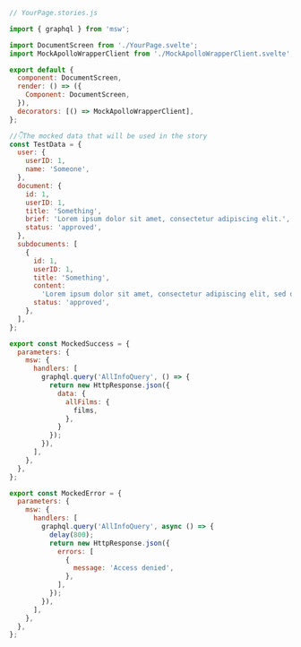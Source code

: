 ```js
// YourPage.stories.js

import { graphql } from 'msw';

import DocumentScreen from './YourPage.svelte';
import MockApolloWrapperClient from './MockApolloWrapperClient.svelte';

export default {
  component: DocumentScreen,
  render: () => ({
    Component: DocumentScreen,
  }),
  decorators: [() => MockApolloWrapperClient],
};

//👇The mocked data that will be used in the story
const TestData = {
  user: {
    userID: 1,
    name: 'Someone',
  },
  document: {
    id: 1,
    userID: 1,
    title: 'Something',
    brief: 'Lorem ipsum dolor sit amet, consectetur adipiscing elit.',
    status: 'approved',
  },
  subdocuments: [
    {
      id: 1,
      userID: 1,
      title: 'Something',
      content:
        'Lorem ipsum dolor sit amet, consectetur adipiscing elit, sed do eiusmod tempor incididunt ut labore et dolore magna aliqua.',
      status: 'approved',
    },
  ],
};

export const MockedSuccess = {
  parameters: {
    msw: {
      handlers: [
        graphql.query('AllInfoQuery', () => {
          return new HttpResponse.json({
            data: {
              allFilms: {
                films,
              },
            }
          });
        }),
      ],
    },
  },
};

export const MockedError = {
  parameters: {
    msw: {
      handlers: [
        graphql.query('AllInfoQuery', async () => {
          delay(800);
          return new HttpResponse.json({
            errors: [
              {
                message: 'Access denied',
              },
            ],
          });
        }),
      ],
    },
  },
};
```

